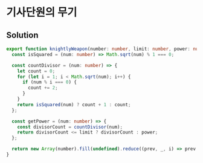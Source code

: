 # 기사단원의 무기

## Solution

```typescript filename="solution.ts" copy
export function knightlyWeapon(number: number, limit: number, power: number) {
  const isSquared = (num: number) => Math.sqrt(num) % 1 === 0;

  const countDivisor = (num: number) => {
    let count = 0;
    for (let i = 1; i < Math.sqrt(num); i++) {
      if (num % i === 0) {
        count += 2;
      }
    }
    return isSquared(num) ? count + 1 : count;
  };

  const getPower = (num: number) => {
    const divisorCount = countDivisor(num);
    return divisorCount <= limit ? divisorCount : power;
  };

  return new Array(number).fill(undefined).reduce((prev, _, i) => prev + getPower(i + 1), 0);
}
```
